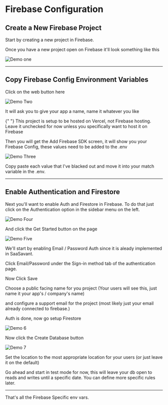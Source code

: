 
# Firebase Configuration

## **Create a New Firebase Project**

Start by creating a new project in Firebase.

Once you have a new project open on Firebase it'll look something like this

![Demo one](../public/demo-1.png)

---

## **Copy Firebase Config Environment Variables**

Click on the web button here

![Demo Two](../public/demo-2.png)

It will ask you to give your app a name, name it whatever you like

<Callout emoji="📣">
  {" "}
  This project is setup to be hosted on Vercel, not Firebase hosting. Leave it unchecked
  for now unless you specifically want to host it on Firebase
</Callout>

Then you will get the Add Firebase SDK screen, it will show you your Firebase Config, these values need to be added to the .env

![Demo Three](../public/demo-3.png)

Copy paste each value that I've blacked out and move it into your match variable in the .env.

---

## **Enable Authentication and Firestore**

Next you'll want to enable Auth and Firestore in Firebase. To do that just click on the Authentication option in the sidebar menu on the left.

![Demo Four](../public/demo-4.png)

And click the Get Started button on the page

![Demo Five](../public/demo-5.png)

We'll start by enabling Email / Password Auth since it is aleady implemented in SaaSavant.

Click Email/Password under the Sign-in method tab of the authentication page.

Now Click Save

Choose a public facing name for you project (Your users will see this, just name it your app's / company's name)

and configure a support email for the project (most likely just your email already connected to firebase.)

Auth is done, now go setup Firestore

![Demo 6](../public/demo-6.png)

Now click the Create Database button

![Demo 7](../public/demo-7.png "The Create Database Button")

Set the location to the most appropriate location for your users (or just leave it on the default)

Go ahead and start in test mode for now, this will leave your db open to reads and writes until a specific date. You can define more specific rules later.

---

That's all the Firebase Specific env vars.
